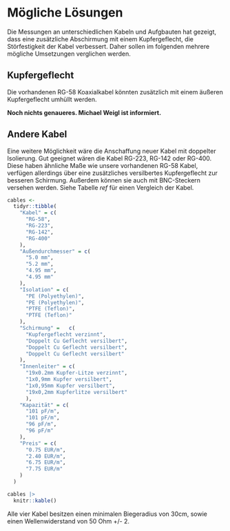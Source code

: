 # Mögliche Lösungen {#solutions}

Die Messungen an unterschiedlichen Kabeln und Aufgbauten hat gezeigt, dass eine zusätzliche Abschirmung mit einem Kupfergeflecht, die Störfestigkeit der Kabel verbessert. 
Daher sollen im folgenden mehrere mögliche Umsetzungen verglichen werden.

## Kupfergeflecht

Die vorhandenen RG-58 Koaxialkabel könnten zusätzlich mit einem äußeren Kupfergeflecht umhüllt werden.

**Noch nichts genaueres. Michael Weigl ist informiert.**

## Andere Kabel

Eine weitere Möglichkeit wäre die Anschaffung neuer Kabel mit doppelter Isolierung. 
Gut geeignet wären die Kabel RG-223, RG-142 oder RG-400.
Diese haben ähnliche Maße wie unsere vorhandenen RG-58 Kabel, verfügen allerdings über eine zusätzliches versilbertes Kupfergeflecht zur besseren Schirmung.
Außerdem können sie auch mit BNC-Steckern versehen werden.
Siehe Tabelle *ref* für einen Vergleich der Kabel.

```r
cables <-
  tidyr::tibble(
    "Kabel" = c(
      "RG-58", 
      "RG-223",
      "RG-142",
      "RG-400"
    ),
    "Außendurchmesser" = c(
      "5.0 mm", 
      "5.2 mm",
      "4.95 mm",
      "4.95 mm"
    ),
    "Isolation" = c(
      "PE (Polyethylen)", 
      "PE (Polyethylen)",
      "PTFE (Teflon)",
      "PTFE (Teflon)"
    ),
    "Schirmung" =	c(
      "Kupfergeflecht verzinnt", 
      "Doppelt Cu Geflecht versilbert",
      "Doppelt Cu Geflecht versilbert",
      "Doppelt Cu Geflecht versilbert"
    ),
    "Innenleiter" = c(
      "19x0.2mm Kupfer-Litze verzinnt", 
      "1x0,9mm Kupfer versilbert",
      "1x0,95mm Kupfer versilbert",
      "19x0,2mm Kupferlitze versilbert"
      ),
    "Kapazität" = c(
      "101 pF/m",
      "101 pF/m",
      "96 pF/m",
      "96 pF/m"
    ),
    "Preis" = c(
      "0.75 EUR/m",
      "2.40 EUR/m",
      "6.75 EUR/m",
      "7.75 EUR/m"
    )
  )

cables |> 
  knitr::kable()
```

Alle vier Kabel besitzen einen minimalen Biegeradius von 30cm, sowie einen Wellenwiderstand von 50 Ohm +/- 2.
